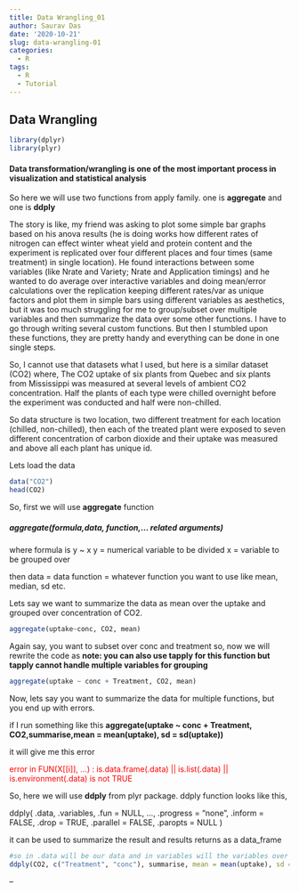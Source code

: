 ```yaml
---
title: Data Wrangling_01
author: Saurav Das
date: '2020-10-21'
slug: data-wrangling-01
categories:
  - R
tags:
  - R
  - Tutorial
---
```


<h2> Data Wrangling </h2>

```r
library(dplyr)
library(plyr)
```

<h4> Data transformation/wrangling is one of the most important process in visualization and statistical analysis </h4>

So here we will use two functions from apply family. one is **aggregate** and one is **ddply**

The story is like, my friend was asking to plot some simple bar graphs based on his anova results (he is doing works how different rates of nitrogen can effect winter wheat yield and protein content and the experiment is replicated over four different places and four times (same treatment) in single location). He found interactions between some variables (like Nrate and Variety; Nrate and Application timings) and  he wanted to do average over interactive variables and doing mean/error calculations over the replication keeping different rates/var as unique factors and plot them in simple bars using different variables as aesthetics, but it was too much struggling for me to group/subset over multiple variables and then summarize the data over some other functions. I have to go through writing several custom functions. But then I stumbled upon these functions, they are pretty handy and everything can be done in one single steps.


So, I cannot use that datasets what I used, but here is a similar dataset (CO2) where,
The CO2 uptake of six plants from Quebec and six plants from Mississippi was measured at several levels of ambient CO2 concentration. Half the plants of each type were chilled overnight before the experiment was conducted and half were non-chilled. 

So data structure is two location, two different treatment for each location (chilled, non-chilled), then each of the treated plant were exposed to seven different concentration of carbon dioxide and their uptake was measured and above all each plant has unique id.


Lets load the data

```r
data("CO2")
head(CO2)
```

So, first we will use **aggregate** function

<h5> aggregate(formula,data, function,... related arguments)</h5>

where formula is y ~ x
y = numerical variable to be divided 
x = variable to be grouped over

then data = data 
function = whatever function you want to use like mean, median, sd etc.

Lets say we want to summarize the data as mean over the uptake and grouped over concentration of CO2.

```r
aggregate(uptake~conc, CO2, mean) 
```

Again say, you want to subset over conc and treatment so, now we will rewrite the code as
**note: you can also use tapply for this function but tapply cannot handle multiple variables for grouping**

```r
aggregate(uptake ~ conc + Treatment, CO2, mean)
```

Now, lets say you want to summarize the data for multiple functions, but you end up with errors. 

if I run something like this
**aggregate(uptake ~ conc + Treatment, CO2,summarise,mean = mean(uptake), sd = sd(uptake))**

it will give me this error

<span style="color: red;">error in FUN(X[[i]], ...) : is.data.frame(.data) || is.list(.data) || is.environment(.data) is not TRUE</span>

So, here we will use **ddply** from plyr package. ddply function looks like this,


ddply(
  .data,
  .variables,
  .fun = NULL,
  ...,
  .progress = "none",
  .inform = FALSE,
  .drop = TRUE,
  .parallel = FALSE,
  .paropts = NULL
)

it can be used to summarize the result and results returns as a data_frame

```r
#so in .data will be our data and in variables will the variables over which grouping will happen, then .fun will be your function then ... mean addition arguments over your function like
ddply(CO2, c("Treatment", "conc"), summarise, mean = mean(uptake), sd = sd(uptake))
```

--
